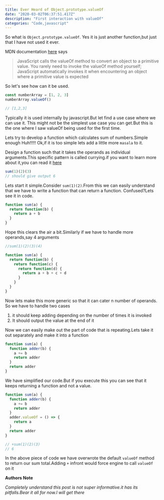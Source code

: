 ```yaml
---
title: Ever Heard of Object.prototype.valueOf
date: "2020-03-02T06:37:51.417Z"
description: "First interaction with valueOf"
categories: "Code,javascript"
---
```


So what is `Object.prototype.valueOf`.
Yes it is just another function,but just that I have not used it ever.

MDN documentation [here](https://developer.mozilla.org/en-US/docs/Web/JavaScript/Reference/Global_Objects/Object/valueOf) says

> JavaScript calls the valueOf method to convert an object to a primitive value. You rarely need to invoke the valueOf method yourself; JavaScript automatically invokes it when encountering an object where a primitive value is expected

So let's see how can it be used.

```javascript
const numberArray = [1, 2, 3]
numberArray.valueOf()

// [1,2,3]
```

Typically it is used internally by javascript.But let find a use case where we can use it.
This might not be the simplest use case you can get.But this is the one where I saw valueOf being used for the first time.

Lets try to develop a function which calculates sum of numbers.Simple enough Huh!!!!!
Ok,if it is too simple lets add a little more `masala` to it.

Design a function such that it takes the operands as individual arguments.This specific pattern is called currying.if you want to learn more about it,you can read it [here](https://javascript.info/currying-partials)

```javascript
sum(1)(2)(3)
// should give output 6
```

Lets start it simple.Consider `sum(1)(2)`.From this we can easily understand that we have to write a function that can return a function.
Confused?Lets see it in code.

```javascript
function sum(a) {
  return function(b) {
    return a + b
  }
}
```

Hope this clears the air a bit.Similarly if we have to handle more operands,say 4 arguments

```javascript
//sum(1)(2)(3)(4)

function sum(a) {
  return function(b) {
    return function(c) {
      return function(d) {
        return a + b + c + d
      }
    }
  }
}
```

Now lets make this more generic so that it can cater n number of operands.
So we have to handle two cases

1. it should keep adding depending on the number of times it is invoked
2. It should output the value at the end of it

Now we can easily make out the part of code that is repeating.Lets take it out separately and make it into a function

```javascript
function sum(a) {
  function adder(b) {
    a += b
    return adder
  }
  return adder
}
```

We have simplified our code.But if you execute this you can see that it keeps returning a function and not a value.

```javascript
function sum(a) {
  function adder(b) {
    a += b
    return adder
  }
  adder.valueOf = () => {
    return a
  }
  return adder
}

// +sum(1)(2)(3)
// 6
```

In the above piece of code we have overwrote the default `valueOf` method to return our sum total.Adding `+` infront would force engine to call `valueOf` on it

**Authors Note**

_Completely understand this post is not super informative.it has its pitfalls.Bear it all for now.I will get there_
